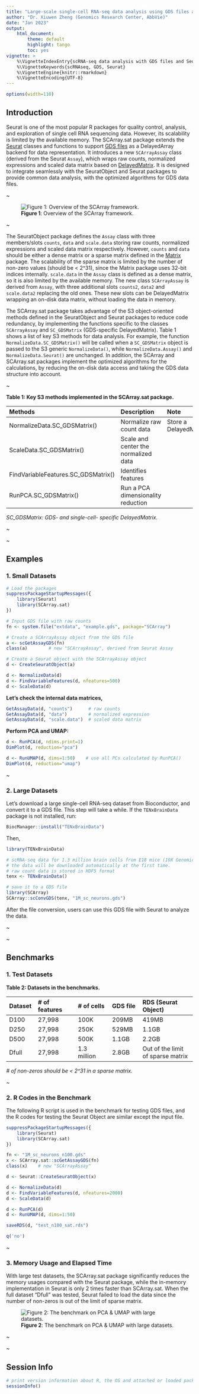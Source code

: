 ```yaml
---
title: "Large-scale single-cell RNA-seq data analysis using GDS files and Seurat"
author: "Dr. Xiuwen Zheng (Genomics Research Center, AbbVie)"
date: "Jan 2023"
output:
    html_document:
        theme: default
        highlight: tango
        toc: yes
vignette: >
    %\VignetteIndexEntry{scRNA-seq data analysis with GDS files and Seurat}
    %\VignetteKeywords{scRNAseq, GDS, Seurat}
    %\VignetteEngine{knitr::rmarkdown}
    %\VignetteEncoding{UTF-8}
---
```


```r
options(width=110)
```

## Introduction

Seurat is one of the most popular R packages for quality control, analysis, and exploration of single cell RNA sequencing data. However, its scalability is limited by the available memory. The SCArray.sat package extends the [Seurat](https://cran.r-project.org/package=Seurat) classes and functions to support [GDS files](http://www.bioconductor.org/packages/gdsfmt) as a DelayedArray backend for data representation. It introduces a new `SCArrayAssay` class (derived from the Seurat `Assay`), which wraps raw counts, normalized expressions and scaled data matrix based on [DelayedMatrix](http://www.bioconductor.org/packages/DelayedArray). It is designed to integrate seamlessly with the SeuratObject and Seurat packages to provide common data analysis, with the optimized algorithms for GDS data files.


~

![**Figure 1**: Overview of the SCArray framework.](scarray_sat.svg)

~


The SeuratObject package defines the `Assay` class with three members/slots `counts`, `data` and `scale.data` storing raw counts, normalized expressions and scaled data matrix respectively. However, `counts` and `data` should be either a dense matrix or a sparse matrix defined in the [Matrix](https://cran.r-project.org/package=Matrix) package. The scalability of the sparse matrix is limited by the number of non-zero values (should be < 2^31), since the Matrix package uses 32-bit indices internally. `scale.data` in the `Assay` class is defined as a dense matrix, so it is also limited by the available memory. The new class `SCArrayAssay` is derived from `Assay`, with three additional slots `counts2`, `data2` and `scale.data2` replacing the old ones. These new slots can be DelayedMatrix wrapping an on-disk data matrix, without loading the data in memory.

The SCArray.sat package takes advantage of the S3 object-oriented methods defined in the SeuratObject and Seurat packages to reduce code redundancy, by implementing the functions specific to the classes `SCArrayAssay` and `SC_GDSMatrix` (GDS-specific DelayedMatrix). Table 1 shows a list of key S3 methods for data analysis. For example, the function `NormalizeData.SC_GDSMatrix()` will be called when a `SC_GDSMatrix` object is passed to the S3 generic `NormalizeData()`, while `NormalizeData.Assay()` and `NormalizeData.Seurat()` are unchanged. In addition, the SCArray and SCArray.sat packages implement the optimized algorithms for the calculations, by reducing the on-disk data access and taking the GDS data structure into account.

~

**Table 1: Key S3 methods implemented in the SCArray.sat package.**

| **Methods**               | **Description**           | **Note**                   |
|:--------------------------|:--------------------------|:---------------------------|
|NormalizeData.SC_GDSMatrix()        |Normalize raw count data | Store a DelayedMatrix  |
|ScaleData.SC_GDSMatrix()            |Scale and center the normalized data |   	|
|FindVariableFeatures.SC_GDSMatrix() |Identifies features |   	|
|RunPCA.SC_GDSMatrix()               |Run a PCA dimensionality reduction |       |

*SC_GDSMatrix: GDS- and single-cell- specific DelayedMatrix.*

~

~

## Examples

### 1. Small Datasets

```r
# Load the packages
suppressPackageStartupMessages({
    library(Seurat)
    library(SCArray.sat)
})

# Input GDS file with raw counts
fn <- system.file("extdata", "example.gds", package="SCArray")

# Create a SCArrayAssay object from the GDS file
a <- scGetAssayGDS(fn)
class(a)        # new "SCArrayAssay", derived from Seurat Assay

# Create a Seurat object with the SCArrayAssay object
d <- CreateSeuratObject(a)

d <- NormalizeData(d)
d <- FindVariableFeatures(d, nfeatures=500)
d <- ScaleData(d)
```

**Let's check the internal data matrices,**
```r
GetAssayData(d, "counts")      # raw counts
GetAssayData(d, "data")        # normalized expression
GetAssayData(d, "scale.data")  # scaled data matrix
```

**Perform PCA and UMAP:**
```r
d <- RunPCA(d, ndims.print=1)
DimPlot(d, reduction="pca")

d <- RunUMAP(d, dims=1:50)    # use all PCs calculated by RunPCA()
DimPlot(d, reduction="umap")
```

~

### 2. Large Datasets

Let's download a large single-cell RNA-seq dataset from Bioconductor, and convert it to a GDS file. This step will take a while.
If the `TENxBrainData` package is not installed, run:
```R
BiocManager::install("TENxBrainData")
```

Then,
```R
library(TENxBrainData)

# scRNA-seq data for 1.3 million brain cells from E18 mice (10X Genomics)
# the data will be downloaded automatically at the first time.
# raw count data is stored in HDF5 format
tenx <- TENxBrainData()

# save it to a GDS file
library(SCArray)
SCArray::scConvGDS(tenx, "1M_sc_neurons.gds")
```
After the file conversion, users can use this GDS file with Seurat to analyze the data.

~

~

## Benchmarks

### 1. Test Datasets

**Table 2: Datasets in the benchmarks.**

| **Dataset**  | **# of features**  | **# of cells**  | **GDS file**  | **RDS (Seurat Object)**  |
|:-------------|:-------------------|:----------------|:--------------|:-------------------------|
|D100   |27,998  | 100K        | 209MB  | 419MB  |
|D250   |27,998  | 250K        | 529MB  | 1.1GB  |
|D500   |27,998  | 500K        | 1.1GB  | 2.2GB  |
|Dfull  |27,998  | 1.3 million | 2.8GB  | Out of the limit of sparse matrix |

*# of non-zeros should be < 2^31 in a sparse matrix.*

~

### 2. R Codes in the Benchmark

The following R script is used in the benchmark for testing GDS files, and the R codes for testing the Seurat Object are similar except the input file.
```R
suppressPackageStartupMessages({
	library(Seurat)
	library(SCArray.sat)
})

fn <- "1M_sc_neurons_n100.gds"
x <- SCArray.sat::scGetAssayGDS(fn)
class(x)    # new "SCArrayAssay"

d <- Seurat::CreateSeuratObject(x)

d <- NormalizeData(d)
d <- FindVariableFeatures(d, nfeatures=2000)
d <- ScaleData(d)

d <- RunPCA(d)
d <- RunUMAP(d, dims=1:50)

saveRDS(d, "test_n100_sat.rds")

q('no')
```

~

### 3. Memory Usage and Elapsed Time

With large test datasets, the SCArray.sat package significantly reduces the memory usages compared with the Seurat package, while the in-memory implementation in Seurat is only 2 times faster than SCArray.sat. When the full dataset "Dfull" was tested, Seurat failed to load the data since the number of non-zeros is out of the limit of sparse matrix.

![**Figure 2**: The benchmark on PCA & UMAP with large datasets.](benchmark.svg)

~

~

## Session Info

```r
# print version information about R, the OS and attached or loaded packages
sessionInfo()
```

